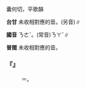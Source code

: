 
=={{ruby|哪|ㄋㄜˇ}}==

囊何切，平歌韻{{ruby|＝|ㄋㄜˊ}}

'''台甘''' 未收相對應的音。(另音){{ruby|哪|ㄋㄚˋ}}∥

'''國音''' <rt>ㄋㄜˇ</rt>。(常音)<rt>ㄋㄚˇ</rt>∥

'''普閩''' 未收相對應的音。

    

==='''『{{ruby|哪|ㄋㄜˇ}}{{ruby|麼|ㄇㄜ}}{{ruby|樣|ㄧㄤˋ}}』'''===
:  ＝{{ruby|哪|ㄋㄚˇ}}{{ruby|麼|ㄇㄜ}}{{ruby|樣|ㄧㄤˋ}}。
    
